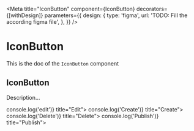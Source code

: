 <!--- IconButton.stories.mdx --->


<Meta
  title="IconButton"
  component={IconButton}
  decorators={[withDesign]}
  parameters={{
    design: {
      type: 'figma',
      url: 'TODO: Fill the according figma file',
    },
  }}
/>

# IconButton

This is the doc of the `IconButton` component

## IconButton

Description...

<Canvas>
  <Story name="base">
    <Box padding={7}>
      <Grid inline cols='repeat(4, auto)' gap={1}>
        <IconButton onClick={() => console.log('edit')} title="Edit">
          <EditIcon />
        </IconButton>
        <IconButton onClick={() => console.log('Create')} title="Create">
          <AddIcon />
        </IconButton>
        <IconButton onClick={() => console.log('Delete')} title="Delete">
          <DeleteIcon />
        </IconButton>
        <IconButton onClick={() => console.log('Publish')} title="Publish">
          <PublishIcon />
        </IconButton>
      </Grid>
    </Box>
  </Story>
</Canvas>

